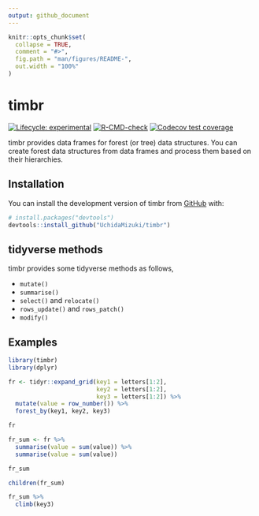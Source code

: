 ```yaml
---
output: github_document
---
```


<!-- README.md is generated from README.Rmd. Please edit that file -->

```r
knitr::opts_chunk$set(
  collapse = TRUE,
  comment = "#>",
  fig.path = "man/figures/README-",
  out.width = "100%"
)
```

# timbr

<!-- badges: start -->
[![Lifecycle: experimental](https://img.shields.io/badge/lifecycle-experimental-orange.svg)](https://lifecycle.r-lib.org/articles/stages.html#experimental)
[![R-CMD-check](https://github.com/UchidaMizuki/timbr/workflows/R-CMD-check/badge.svg)](https://github.com/UchidaMizuki/timbr/actions)
[![Codecov test coverage](https://codecov.io/gh/UchidaMizuki/timbr/branch/main/graph/badge.svg)](https://app.codecov.io/gh/UchidaMizuki/timbr?branch=main)
<!-- badges: end -->

timbr provides data frames for forest (or tree) data structures. 
You can create forest data structures from data frames and process them based on their hierarchies.

## Installation

You can install the development version of timbr from [GitHub](https://github.com/) with:

``` r
# install.packages("devtools")
devtools::install_github("UchidaMizuki/timbr")
```

## tidyverse methods

timbr provides some tidyverse methods as follows,

- `mutate()`
- `summarise()`
- `select()` and `relocate()`
- `rows_update()` and `rows_patch()`
- `modify()`

## Examples

```r
library(timbr)
library(dplyr)
```

```r
fr <- tidyr::expand_grid(key1 = letters[1:2],
                         key2 = letters[1:2],
                         key3 = letters[1:2]) %>% 
  mutate(value = row_number()) %>% 
  forest_by(key1, key2, key3)

fr

fr_sum <- fr %>% 
  summarise(value = sum(value)) %>% 
  summarise(value = sum(value))

fr_sum

children(fr_sum)

fr_sum %>% 
  climb(key3)
```
